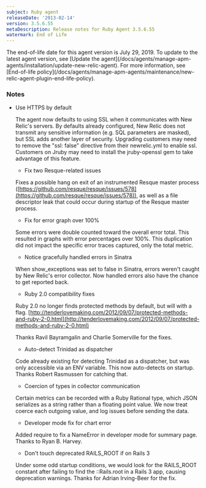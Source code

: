 ```yaml
---
subject: Ruby agent
releaseDate: '2013-02-14'
version: 3.5.6.55
metaDescription: Release notes for Ruby Agent 3.5.6.55
watermark: End of Life
---
```


<Callout variant="important">
  The end-of-life date for this agent version is July 29, 2019. To update to the latest agent version, see [Update the agent](/docs/agents/manage-apm-agents/installation/update-new-relic-agent). For more information, see [End-of-life policy](/docs/agents/manage-apm-agents/maintenance/new-relic-agent-plugin-end-life-policy).
</Callout>

### Notes

* Use HTTPS by default

  The agent now defaults to using SSL when it communicates with New Relic's servers. By defaults already configured, New Relic does not transmit any sensitive information (e.g. SQL parameters are masked), but SSL adds another layer of security. Upgrading customers may need to remove the "ssl: false" directive from their newrelic.yml to enable ssl. Customers on Jruby may need to install the jruby-openssl gem to take advantage of this feature.

  * Fix two Resque-related issues

  Fixes a possible hang on exit of an instrumented Resque master process ([https://github.com/resque/resque/issues/578](https://github.com/resque/resque/issues/578)), as well as a file descriptor leak that could occur during startup of the Resque master process.

  * Fix for error graph over 100%

  Some errors were double counted toward the overall error total. This resulted in graphs with error percentages over 100%. This duplication did not impact the specific error traces captured, only the total metric.

  * Notice gracefully handled errors in Sinatra

  When show_exceptions was set to false in Sinatra, errors weren't caught by New Relic's error collector. Now handled errors also have the chance to get reported back.

  * Ruby 2.0 compatibility fixes

  Ruby 2.0 no longer finds protected methods by default, but will with a flag. [http://tenderlovemaking.com/2012/09/07/protected-methods-and-ruby-2-0.html](http://tenderlovemaking.com/2012/09/07/protected-methods-and-ruby-2-0.html)

  Thanks Ravil Bayramgalin and Charlie Somerville for the fixes.

  * Auto-detect Trinidad as dispatcher

  Code already existing for detecting Trinidad as a dispatcher, but was only accessible via an ENV variable. This now auto-detects on startup. Thanks Robert Rasmussen for catching that.

  * Coercion of types in collector communication

  Certain metrics can be recorded with a Ruby Rational type, which JSON serializes as a string rather than a floating point value. We now treat coerce each outgoing value, and log issues before sending the data.

  * Developer mode fix for chart error

  Added require to fix a NameError in developer mode for summary page. Thanks to Ryan B. Harvey.

  * Don't touch deprecated RAILS_ROOT if on Rails 3

  Under some odd startup conditions, we would look for the RAILS_ROOT constant after failing to find the ::Rails.root in a Rails 3 app, causing deprecation warnings. Thanks for Adrian Irving-Beer for the fix.
